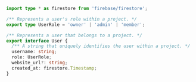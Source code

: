 ```ts models.ts (frontend)
import type * as firestore from 'firebase/firestore';

/** Represents a user's role within a project. */
export type UserRole = 'owner' | 'admin' | 'member';

/** Represents a user that belongs to a project. */
export interface User {
  /** A string that uniquely identifies the user within a project. */
  username: string;
  role: UserRole;
  website_url?: string;
  created_at: firestore.Timestamp;
}
```